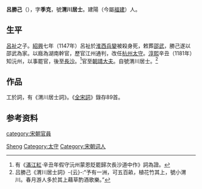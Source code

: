 '''呂勝己'''（{{bd|?||?|}}），字'''季克'''，號'''渭川居士'''。建陽（今屬[[福建|福建]]）人。

== 生平 ==
[[呂祉|呂祉]]之子。[[紹興|紹興]]七年（1147年）呂祉於[[淮西兵變|淮西兵變]]被殺身死，敕葬[[邵武|邵武]]，勝己遂以邵武為家。以廕為湖南幹官，歷官江州通判，改任[[杭州|杭州]][[太守|太守]]。[[淳熙|淳熙]]辛丑（1181年）知沅州，以事罷官，後至[[長沙|長沙]]。<ref>有《[[滿江紅|滿江紅]]·辛丑年假守沅州蒙恩貶罷歸次長沙道中作》詞為證。</ref>官至[[朝請大夫|朝請大夫]]。自號渭川居士。<ref>吕勝己《渭川居士詞》-{云}-:“予有一洲，可五百畝，植花竹其上，號小渭川。春月游人多於其上藉草酌酒歌樂。”</ref>

== 作品 ==
工於詞，有《渭川居士詞》。《[[全宋詞|全宋詞]]》錄存89首。

== 参考资料 ==
{{reflist}}

{{Authority control}}
{{DEFAULTSORT:Lv吕}}
[[Category:吕姓|Sheng]]
[[category:宋朝官員|category:宋朝官員]]
[[Category:太守|Category:太守]]
[[Category:宋朝词人|Category:宋朝词人]]